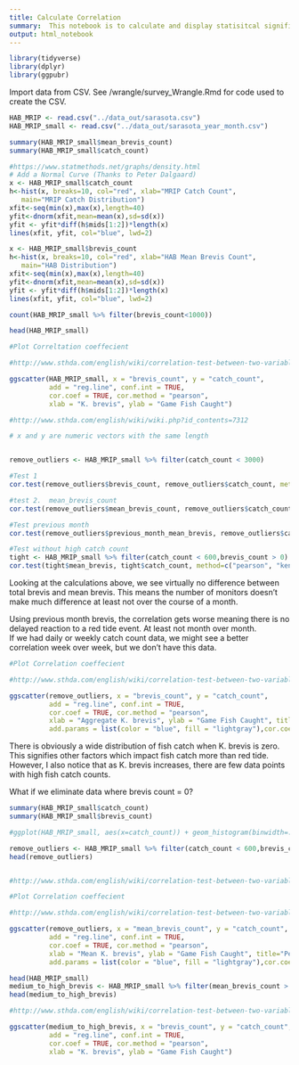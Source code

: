 ```yaml
---
title: Calculate Correlation
summary:  This notebook is to calculate and display statisitcal significance.
output: html_notebook
---
```



```r
library(tidyverse)
library(dplyr)
library(ggpubr)
```

Import data from CSV.  See /wrangle/survey_Wrangle.Rmd for code used to 
create the CSV.

```r
HAB_MRIP <- read.csv("../data_out/sarasota.csv")
HAB_MRIP_small <- read.csv("../data_out/sarasota_year_month.csv")
```




```r
summary(HAB_MRIP_small$mean_brevis_count)
summary(HAB_MRIP_small$catch_count)


```

```r
#https://www.statmethods.net/graphs/density.html
# Add a Normal Curve (Thanks to Peter Dalgaard)
x <- HAB_MRIP_small$catch_count
h<-hist(x, breaks=10, col="red", xlab="MRIP Catch Count",
   main="MRIP Catch Distribution")
xfit<-seq(min(x),max(x),length=40)
yfit<-dnorm(xfit,mean=mean(x),sd=sd(x))
yfit <- yfit*diff(h$mids[1:2])*length(x)
lines(xfit, yfit, col="blue", lwd=2) 


```
```r
x <- HAB_MRIP_small$brevis_count
h<-hist(x, breaks=10, col="red", xlab="HAB Mean Brevis Count",
   main="HAB Distribution")
xfit<-seq(min(x),max(x),length=40)
yfit<-dnorm(xfit,mean=mean(x),sd=sd(x))
yfit <- yfit*diff(h$mids[1:2])*length(x)
lines(xfit, yfit, col="blue", lwd=2) 
```
```r
count(HAB_MRIP_small %>% filter(brevis_count<1000))
```


```r
head(HAB_MRIP_small)

#Plot Correltation coeffecient

#http://www.sthda.com/english/wiki/correlation-test-between-two-variables-in-r

ggscatter(HAB_MRIP_small, x = "brevis_count", y = "catch_count", 
          add = "reg.line", conf.int = TRUE, 
          cor.coef = TRUE, cor.method = "pearson",
          xlab = "K. brevis", ylab = "Game Fish Caught")

#http://www.sthda.com/english/wiki/wiki.php?id_contents=7312

# x and y are numeric vectors with the same length


remove_outliers <- HAB_MRIP_small %>% filter(catch_count < 3000)

#Test 1
cor.test(remove_outliers$brevis_count, remove_outliers$catch_count, method=c("pearson", "kendall", "spearman"))
```


```r
#test 2.  mean_brevis_count
cor.test(remove_outliers$mean_brevis_count, remove_outliers$catch_count, method=c("pearson", "kendall", "spearman"))  #nearly the same
```


```r
#Test previous month 
cor.test(remove_outliers$previous_month_mean_brevis, remove_outliers$catch_count, method=c("pearson", "kendall", "spearman"))  #nearly the same

```
```r
#Test without high catch count
tight <- HAB_MRIP_small %>% filter(catch_count < 600,brevis_count > 0)
cor.test(tight$mean_brevis, tight$catch_count, method=c("pearson", "kendall", "spearman"))
```

Looking at the calculations above, we see virtually no difference between total 
brevis and mean brevis.  This means the number of monitors doesn't make 
much difference at least not over the course of a month.  

Using previous month brevis, the correlation gets worse meaning there is no
delayed reaction to a red tide event.  At least not month over month.  
If we had daily or weekly catch count data, we might see a better correlation 
week over week, but we don't have this data.  


```r
#Plot Correlation coeffecient

#http://www.sthda.com/english/wiki/correlation-test-between-two-variables-in-r

ggscatter(remove_outliers, x = "brevis_count", y = "catch_count", 
          add = "reg.line", conf.int = TRUE, 
          cor.coef = TRUE, cor.method = "pearson",
          xlab = "Aggregate K. brevis", ylab = "Game Fish Caught", title="Pearson's Correllation - Catch vs Brevis",
          add.params = list(color = "blue", fill = "lightgray"),cor.coef.coord =c(102821633,2000))

```
There is obviously a wide distribution of fish catch when K. brevis is zero.
This signifies other factors which impact fish catch more than red tide.  
However, I also notice that as K. brevis increases, there are few data points 
with high fish catch counts.  

What if we eliminate data where brevis count = 0? 

```r

summary(HAB_MRIP_small$catch_count)
summary(HAB_MRIP_small$brevis_count)

#ggplot(HAB_MRIP_small, aes(x=catch_count)) + geom_histogram(binwidth=.5)

remove_outliers <- HAB_MRIP_small %>% filter(catch_count < 600,brevis_count > 0)
head(remove_outliers)


#http://www.sthda.com/english/wiki/correlation-test-between-two-variables-in-r

#Plot Correlation coeffecient

#http://www.sthda.com/english/wiki/correlation-test-between-two-variables-in-r

ggscatter(remove_outliers, x = "mean_brevis_count", y = "catch_count", 
          add = "reg.line", conf.int = TRUE, 
          cor.coef = TRUE, cor.method = "pearson",
          xlab = "Mean K. brevis", ylab = "Game Fish Caught", title="Pearson's Correllation - Catch vs Brevis",
          add.params = list(color = "blue", fill = "lightgray"),cor.coef.coord =c(4999000,500))
```

```r
head(HAB_MRIP_small)
medium_to_high_brevis <- HAB_MRIP_small %>% filter(mean_brevis_count > 100000)
head(medium_to_high_brevis)

#http://www.sthda.com/english/wiki/correlation-test-between-two-variables-in-r

ggscatter(medium_to_high_brevis, x = "brevis_count", y = "catch_count", 
          add = "reg.line", conf.int = TRUE, 
          cor.coef = TRUE, cor.method = "pearson",
          xlab = "K. brevis", ylab = "Game Fish Caught")

```

